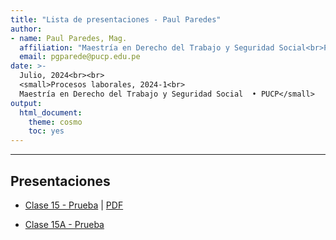 ```yaml
---
title: "Lista de presentaciones - Paul Paredes"
author:
- name: Paul Paredes, Mag.
  affiliation: "Maestría en Derecho del Trabajo y Seguridad Social<br>Pontificia Universidad Católica del Perú"
  email: pgparede@pucp.edu.pe
date: >-
  Julio, 2024<br><br>
  <small>Procesos laborales, 2024-1<br>
  Maestría en Derecho del Trabajo y Seguridad Social  • PUCP</small>
output:
  html_document:
    theme: cosmo
    toc: yes
---
```


---

## Presentaciones


- [Clase 15 - Prueba](https://paulparedes.github.io/slides24/CLASE-15-PRUEBA.html) | [PDF](https://paulparedes.github.io/slides24/CLASE-15-PRUEBA.pdf)

- [Clase 15A - Prueba](https://paulparedes.github.io/slides24/slides.html) 

<!--


<p><a class="btn btn-info btn-lg" target="_blank" href="slides.html"><i class="fas fa-external-link-alt"></i> View all slides in new window</a> <a class="btn btn-info btn-lg" target="_blank" href="slides.pdf" role="button"><i class="far fa-file-pdf"></i> Download PDF of all slides</a></p>

View the [R Markdown source for the slides at GitHub](https://github.com/andrewheiss/talks/tree/master/2022-03-22_uga-putting-everything-out-there).


La idea es que en el archivo index, se pone los enlaces a los slides que se van creando como el ejemplo líneas abajo. Y así de fácil, jeje

## Tell people you exist

- [Google Scholar](https://scholar.google.com/)
- [ORCID](https://orcid.org/)
- [Institutional directory](https://aysps.gsu.edu/profile/andrew-heiss/)
- [LinkedIn](https://www.linkedin.com/)

## Show people who you are

Build your own website with one of these free services:

- [Google Sites](https://sites.google.com/)
- [WordPress](https://wordpress.com/)
- [Wix](https://www.wix.com/)
- [Weebly](https://www.weebly.com/)

More control:

- [Netlify Drop](https://app.netlify.com/drop) (or the [full Netlify](https://www.netlify.com/))
- [GitHub Pages](https://pages.github.com/)
- Completely self-hosted
    - [DigitalOcean](https://www.digitalocean.com/)
    - [Installing the Apache Web Server on a DigitalOcean server](https://www.digitalocean.com/community/tutorials/how-to-install-the-apache-web-server-on-ubuntu-18-04)

Example pages:

- [Suparna Chaudhry](http://www.suparnachaudhry.com/) (Google Sites + custom domain name)
- [John Holbein](https://sites.google.com/site/johnbholbein/) (Google Sites + default domain name)
- [Devon Cantwell](https://www.devoncantwell.com/) (Squarespace)
- [Joannie Tremblay-Boire](http://joannieboire.weebly.com/) (Weebly)
- [Scott Cowley](http://www.scottcowley.com/) (WordPress)
- [Julia Silge](https://juliasilge.com/) (R Markdown + blogdown + [Hugo Academic](https://wowchemy.com/) + self-hosted)

Domain names:

- Best registrar I've found: [iwantmyname.com](https://iwantmyname.com/)

## Show people what you do

- [SocArXiv](https://socopen.org/)

&nbsp;

&nbsp;

-->
